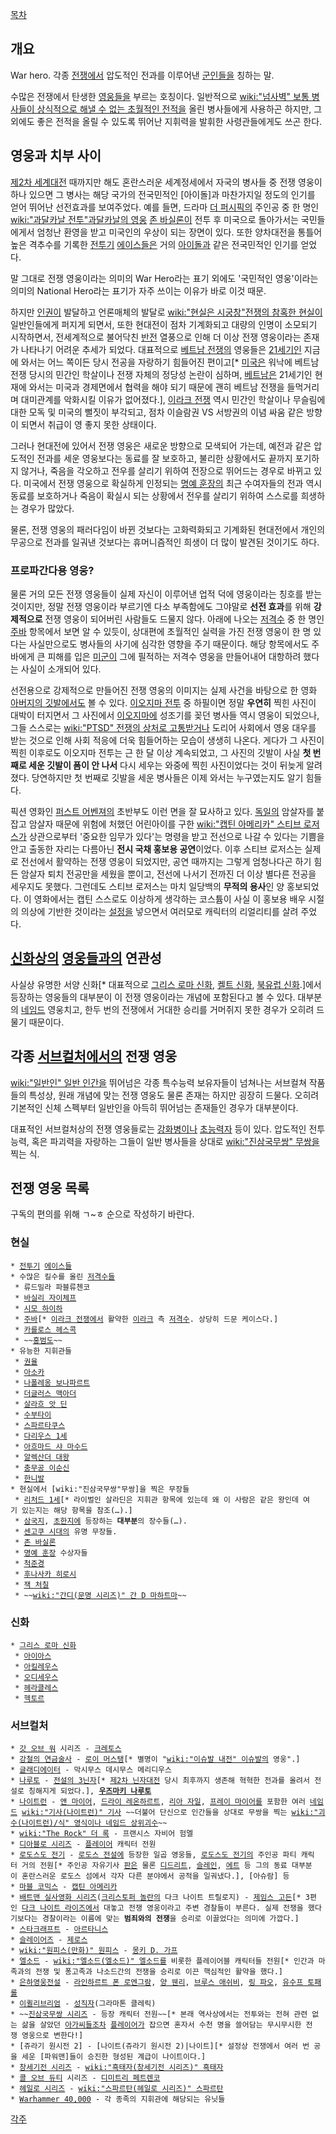[[목차]]

== 개요 ==
War hero. 각종 [[전쟁]]에서 압도적인 전과를 이루어낸 [[군인]]들을 칭하는 말.

수많은 전쟁에서 탄생한 [[영웅]]들을 부르는 호칭이다. 일반적으로 [[wiki:"넘사벽" 보통 병사들이 상식적으로 해낼 수 없는 초월적인 전적]]을 올린 병사들에게 사용하곤 하지만, 그 외에도 좋은 전적을 올릴 수 있도록 뛰어난 지휘력을 발휘한 사령관들에게도 쓰곤 한다.

== 영웅과 치부 사이 ==
[[제2차 세계대전]] 때까지만 해도 혼란스러운 세계정세에서 자국의 병사들 중 전쟁 영웅이 하나 있으면 그 병사는 해당 국가의 전국민적인 [아이돌]과 마찬가지일 정도의 인기를 얻어 뛰어난 선전효과를 보여주었다. 예를 들면, 드라마 [[더 퍼시픽]]의 주인공 중 한 명인 [[wiki:"과달카날 전투"과달카날의 영웅]] [[존 바실론]]이 전투 후 미국으로 돌아가서는 국민들에게서 엄청난 환영을 받고 미국인의 우상이 되는 장면이 있다. 또한 양차대전을 통틀어 높은 격추수를 기록한 [[전투기]] [[에이스]]들은 거의 [[아이돌]]과 같은 전국민적인 인기를 얻었다.

말 그대로 전쟁 영웅이라는 의미의 War Hero라는 표기 외에도 '국민적인 영웅'이라는 의미의 National Hero라는 표기가 자주 쓰이는 이유가 바로 이것 때문.

하지만 [[인권]]이 발달하고 언론매체의 발달로 [[wiki:"현실은 시궁창"전쟁의 참혹한 현실]]이 일반인들에게 퍼지게 되면서, 또한 현대전이 점차 기계화되고 대량의 인명이 소모되기 시작하면서, 전세계적으로 불어닥친 [[반전]] 열풍으로 인해 더 이상 전쟁 영웅이라는 존재가 나타나기 어려운 추세가 되었다. 대표적으로 [[베트남 전쟁]]의 영웅들은 [[21세기]]인 지금에 와서는 어느 쪽이든 당시 전공을 자랑하기 힘들어진 편이고[* [[미국]]은 워낙에 베트남 전쟁 당시의 민간인 학살이나 전쟁 자체의 정당성 논란이 심하며, [[베트남]]은 21세기인 현재에 와서는 미국과 경제면에서 협력을 해야 되기 때문에 괜히 베트남 전쟁을 들먹거리며 대미관계를 악화시킬 이유가 없어졌다.], [[이라크 전쟁]] 역시 민간인 학살이나 무슬림에 대한 모독 및 미국의 뻘짓이 부각되고, 점차 이슬람권 VS 서방권의 이념 싸움 같은 방향이 되면서 취급이 영 좋지 못한 상태이다.

그러나 현대전에 있어서 전쟁 영웅은 새로운 방향으로 모색되어 가는데, 예전과 같은 압도적인 전과를 세운 영웅보다는 동료를 잘 보호하고, 불리한 상황에서도 끝까지 포기하지 않거나, 죽음을 각오하고 전우를 살리기 위하여 전장으로 뛰어드는 경우로 바뀌고 있다. 미국에서 전쟁 영웅으로 확실하게 인정되는 [[명예 훈장]]의 최근 수여자들의 전과 역시 동료를 보호하거나 죽음이 확실시 되는 상황에서 전우를 살리기 위하여 스스로를 희생하는 경우가 많았다.

물론, 전쟁 영웅의 패러다임이 바뀐 것보다는 고화력화되고 기계화된 현대전에서 개인의 무공으로 전과를 일궈낸 것보다는 휴머니즘적인 희생이 더 많이 발견된 것이기도 하다.

=== 프로파간다용 영웅? ===
물론 거의 모든 전쟁 영웅들이 실제 자신이 이루어낸 업적 덕에 영웅이라는 칭호를 받는 것이지만, 정말 전쟁 영웅이라 부르기엔 다소 부족함에도 그야말로 '''선전 효과'''를 위해 '''강제적으로''' 전쟁 영웅이 되어버린 사람들도 드물지 않다. 아래에 나오는 [[저격수]] 중 한 명인 [[주바]] 항목에서 보면 알 수 있듯이, 상대편에 초월적인 실력을 가진 전쟁 영웅이 한 명 있다는 사실만으로도 병사들의 사기에 심각한 영향을 주기 때문이다. 해당 항목에서도 주바에게 큰 피해를 입은 [[미군]]이 그에 필적하는 저격수 영웅을 만들어내어 대항하려 했다는 사실이 소개되어 있다.

선전용으로 강제적으로 만들어진 전쟁 영웅의 이미지는 실제 사건을 바탕으로 한 영화 [[아버지의 깃발]]에서도 볼 수 있다. [[이오지마 전투]] 중 하필이면 정말 '''우연히''' 찍힌 사진이 대박이 터지면서 그 사진에서 [[이오지마]]에 성조기를 꽂던 병사들 역시 영웅이 되었으나, 그들 스스로는 [[wiki:"PTSD" 전쟁의 상처로 고통받거나]] 도리어 사회에서 영웅 대우를 받는 것으로 인해 사회 적응에 더욱 힘들어하는 모습이 생생히 나온다. 게다가 그 사진이 찍힌 이후로도 이오지마 전투는 근 한 달 이상 계속되었고, 그 사진의 깃발이 사실 '''첫 번째로 세운 깃발이 폼이 안 나서''' 다시 세우는 와중에 찍힌 사진이었다는 것이 뒤늦게 알려졌다. 당연하지만 첫 번째로 깃발을 세운 병사들은 이제 와서는 누구였는지도 알기 힘들다.

픽션 영화인 [[퍼스트 어벤져]]의 초반부도 이런 면을 잘 묘사하고 있다. [[독일]]의 암살자를 붙잡고 암살자 때문에 위험에 처했던 어린아이를 구한 [[wiki:"캡틴 아메리카" 스티브 로저스]]가 상관으로부터 '중요한 임무가 있다'는 명령을 받고 전선으로 나갈 수 있다는 기쁨을 안고 출동한 자리는 다름아닌 '''전시 국채 홍보용 공연'''이었다. 이후 스티브 로저스는 실제로 전선에서 활약하는 전쟁 영웅이 되었지만, 공연 때까지는 그렇게 엄청나다곤 하기 힘든 암살자 퇴치 전공만을 세웠을 뿐이고, 전선에 나서기 전까진 더 이상 별다른 전공을 세우지도 못했다. 그런데도 스티브 로저스는 마치 일당백의 '''무적의 용사'''인 양 홍보되었다. 이 영화에서는 캡틴 스스로도 이상하게 생각하는 코스튬이 사실 이 홍보용 배우 시절의 의상에 기반한 것이라는 [[설정]]을 넣으면서 여러모로 캐릭터의 리얼리티를 살려 주었다.

== [[신화]]상의 [[영웅]]들과의 연관성 ==
사실상 유명한 서양 신화[* 대표적으로 [[그리스 로마 신화]], [[켈트 신화]], [[북유럽 신화]].]에서 등장하는 영웅들의 대부분이 이 전쟁 영웅이라는 개념에 포함된다고 볼 수 있다. 대부분의 [[네임드]] 영웅치고, 한두 번의 전쟁에서 거대한 승리를 거머쥐지 못한 경우가 오히려 드물기 때문이다.

== 각종 [[서브컬처]]에서의 전쟁 영웅 ==
[[wiki:"일반인" 일반 인간]]을 뛰어넘은 각종 특수능력 보유자들이 넘쳐나는 서브컬쳐 작품들의 특성상, 원래 개념에 맞는 전쟁 영웅도 물론 존재는 하지만 굉장히 드물다. 오히려 기본적인 신체 스펙부터 일반인을 아득히 뛰어넘는 존재들인 경우가 대부분이다.

대표적인 서브컬처상의 전쟁 영웅들로는 [[강화병]]이나 [[초능력자]] 등이 있다. 압도적인 전투능력, 혹은 파괴력을 자랑하는 그들이 일반 병사들을 상대로 [[wiki:"진삼국무쌍" 무쌍]]을 찍는 식.

== 전쟁 영웅 목록 ==
구독의 편의를 위해 ㄱ~ㅎ 순으로 작성하기 바란다.

=== 현실 ===
 * [[전투기]] [[에이스]]들
 * 수많은 킬수를 올린 [[저격수]]들
  * 류드밀라 파블류첸코
  * [[바실리 자이체프]]
  * [[시모 하이하]]
  * [[주바]][* [[이라크 전쟁]]에서 활약한 [[이라크]] 측 [[저격수]]. 상당히 드문 케이스다.]
  * [[카를로스 헤스콕]]
  * ~~[[홍범도]]~~
 * 유능한 지휘관들
  * [[권율]]
  * [[아소카]]
  * [[나폴레옹 보나파르트]]
  * [[더글러스 맥아더]]
  * [[살라흐 앗 딘]]
  * [[수부타이]]
  * [[스파르타쿠스]]
  * [[다리우스 1세]]
  * [[아흐마드 샤 마수드]]
  * [[알렉산더 대왕]]
  * [[충무공 이순신]]
  * [[한니발]]
 * 현실에서 [wiki:"진삼국무쌍"무쌍]을 찍은 무장들
  * [[리처드 1세]][* 라이벌인 살라딘은 지휘관 항목에 있는데 왜 이 사람은 같은 왕인데 여기 있는지는 해당 항목을 참조(…).]
  * [[삼국지]], [[초한지]]에 등장하는 '''대부분'''의 장수들(…).
  * [[센고쿠 시대]]의 유명 무장들.
  * [[존 바실론]]
  * [[명예 훈장]] 수상자들
  * [[척준경]]
  * [[후나사카 히로시]]
  * [[잭 처칠]]
  * ~~[[wiki:"간디(문명 시리즈)" 간 D 마하트마]]~~

=== 신화 ===
 * [[그리스 로마 신화]]
  * [[아이아스]]
  * [[아킬레우스]]
  * [[오디세우스]]
  * [[헤라클레스]]
  * [[헥토르]]

=== 서브컬처 ===
 * [[갓 오브 워]] 시리즈 - [[크레토스]]
 * [[강철의 연금술사]] - [[로이 머스탱]][* 별명이 "[[wiki:"이슈발 내전" 이슈발]]의 영웅".]
 * [[글래디에이터]] - 막시무스 데시무스 메리디우스
 * [[나루토]] - [[전설의 3닌자]][* [[제2차 닌자대전]] 당시 최후까지 생존해 혁혁한 전과를 올려서 전설로 칭해지게 되었다.], '''[[우즈마키 나루토]]'''
 * [[나이트런]] - [[앤 마이어]], [[드라이 레온하르트]], [[리아 자일]], [[프레이 마이어]]를 포함한 여러 [[네임드]] [[wiki:"기사(나이트런)" 기사]] ~~더불어 단신으로 인간들을 상대로 무쌍을 찍는 [[wiki:"괴수(나이트런)/식" 영식이나 네임드 상위괴수]]~~
 * [[wiki:"The Rock" 더 록]] - 프랜시스 자비어 험멜
 * [[디아블로 시리즈]] - [[플레이어]] 캐릭터 전원
 * [[로도스도 전기]] - [[로도스 전설]]에 등장한 일곱 영웅들, [[로도스도 전기]]의 주인공 파티 캐릭터 거의 전원[* 주인공 자유기사 [[판]]은 물론 [[디드리트]], [[슬레인]], [[에트]] 등 그의 동료 대부분이 혼란스러운 로도스 섬에서 각자 다른 분야에서 공적을 일궈냈다.], [아슈람] 등
 * [[마블 코믹스]] - [[캡틴 아메리카]]
 * [[배트맨 실사영화 시리즈]]([[크리스토퍼 놀란]]의 다크 나이트 트릴로지) - [[제임스 고든]][* 3편인 [[다크 나이트 라이즈]]에서 대놓고 전쟁 영웅이라고 주변 경찰들이 부른다. 실제 전쟁을 했다기보다는 경찰이라는 이름에 맞는 '''범죄와의 전쟁'''을 승리로 이끌었다는 의미에 가깝다.]
 * [[스타크래프트]] - [[아르타니스]]
 * [[슬레이어즈]] - [[제로스]]
 * [[wiki:"원피스(만화)" 원피스]] - [[몽키 D. 가프]]
 * [[엘소드]] - [[wiki:"엘소드(엘소드)" 엘소드]]를 비롯한 플레이어블 캐릭터들 전원[* 인간과 마족과의 전쟁 및 퐁고족과 나소드간의 전쟁을 승리로 이끈 핵심적인 활약을 했다.]
 * [[은하영웅전설]] - [[라인하르트 폰 로엔그람]], [[양 웬리]], [[브루스 애쉬비]], [[링 파오]], [[유수프 토패롤]]
 * [[이퀼리브리엄]] - [[성직자]](그라마톤 클레릭)
 * ~~[[진삼국무쌍 시리즈]] - 등장 캐릭터 전원~~[* 본래 역사상에서는 전투와는 전혀 관련 없는 삶을 살았던 [[아가씨]]들조차 [[플레이어]]가 잡으면 혼자서 수천 명을 쓸어담는 무시무시한 전쟁 영웅으로 변한다!]
 * [쥬라기 원시전 2] - [나이트(쥬라기 원시전 2)|나이트][* 설정상 전쟁에서 여러 번 공을 세운 [파워맨]들이 승진한 형성된 계급이 나이트이다.]
 * [[창세기전 시리즈]] - [[wiki:"흑태자(창세기전 시리즈)" 흑태자]]
 * [[콜 오브 듀티]] 시리즈 - [[디미트리 페트렌코]]
 * [[헤일로 시리즈]] - [[wiki:"스파르탄(헤일로 시리즈)" 스파르탄]]
 * [[Warhammer 40,000]] - 각 종족의 지휘관에 해당되는 유닛들

[[각주]]
